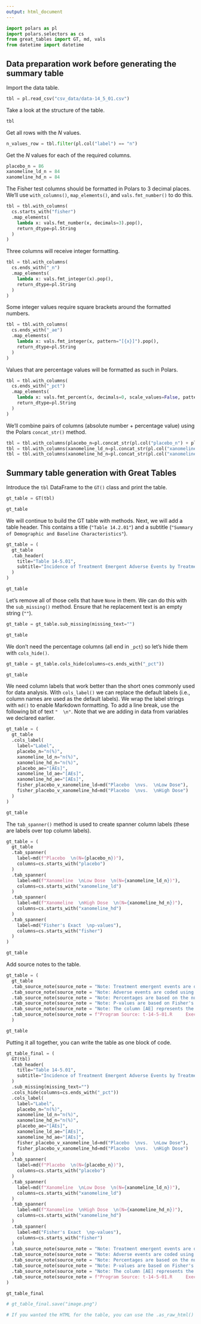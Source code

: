 ```yaml
---
output: html_document
---
```


```python
import polars as pl
import polars.selectors as cs
from great_tables import GT, md, vals
from datetime import datetime
```

## Data preparation work before generating the summary table

Import the data table.

```python
tbl = pl.read_csv("csv_data/data-14_5_01.csv")
```

Take a look at the structure of the table.

```python
tbl
```

Get all rows with the *N* values.

```python
n_values_row = tbl.filter(pl.col("label") == "n")
```

Get the *N* values for each of the required columns.

```python
placebo_n = 86
xanomeline_ld_n = 84
xanomeline_hd_n = 84
```

The Fisher test columns should be formatted in Polars to 3 decimal places. We'll use `with_columns()`, `map_elements()`,
and `vals.fmt_number()` to do this.

```python
tbl = tbl.with_columns(
  cs.starts_with("fisher")
  .map_elements(
    lambda x: vals.fmt_number(x, decimals=3).pop(),
    return_dtype=pl.String
  )
)
```

Three columns will receive integer formatting.

```python
tbl = tbl.with_columns(
  cs.ends_with("_n")
  .map_elements(
    lambda x: vals.fmt_integer(x).pop(),
    return_dtype=pl.String
  )
)
```

Some integer values require square brackets around the formatted numbers.

```python
tbl = tbl.with_columns(
  cs.ends_with("_ae")
  .map_elements(
    lambda x: vals.fmt_integer(x, pattern="[{x}]").pop(),
    return_dtype=pl.String
  )
)
```

Values that are percentage values will be formatted as such in Polars.

```python
tbl = tbl.with_columns(
  cs.ends_with("_pct")
  .map_elements(
    lambda x: vals.fmt_percent(x, decimals=0, scale_values=False, pattern=" ({x})").pop(),
    return_dtype=pl.String
  )
)
```

We'll combine pairs of columns (absolute number + percentage value) using the Polars `concat_str()` method.

```python
tbl = tbl.with_columns(placebo_n=pl.concat_str(pl.col("placebo_n") + pl.col("placebo_pct").fill_null("")))
tbl = tbl.with_columns(xanomeline_ld_n=pl.concat_str(pl.col("xanomeline_ld_n") + pl.col("xanomeline_ld_pct").fill_null("")))
tbl = tbl.with_columns(xanomeline_hd_n=pl.concat_str(pl.col("xanomeline_hd_n") + pl.col("xanomeline_hd_pct").fill_null("")))
```

## Summary table generation with Great Tables

Introduce the `tbl` DataFrame to the `GT()` class and print the table.

```python
gt_table = GT(tbl)

gt_table
```

We will continue to build the GT table with methods. Next, we will add a table header. This contains a
title (`"Table 14.2.01"`) and a subtitle (`"Summary of Demographic and Baseline Characteristics"`).

```python
gt_table = (
  gt_table
  .tab_header(
    title="Table 14-5.01",
    subtitle="Incidence of Treatment Emergent Adverse Events by Treatment Group",
  )
)

gt_table
```

Let's remove all of those cells that have `None` in them. We can do this with the `sub_missing()` method.
Ensure that he replacement text is an empty string (`""`).

```python
gt_table = gt_table.sub_missing(missing_text="")

gt_table
```

We don't need the percentage columns (all end in `_pct`) so let's hide them with `cols_hide()`.

```python
gt_table = gt_table.cols_hide(columns=cs.ends_with("_pct"))

gt_table
```

We need column labels that work better than the short ones commonly used for data analysis.
With `cols_label()` we can replace the default labels (i.e., column names are used as the default labels).
We wrap the label strings with `md()` to enable Markdown formatting. To add a line break, use the
following bit of text `"  \n"`. Note that we are adding in data from variables we declared earlier.

```python
gt_table = (
  gt_table
  .cols_label(
    label="Label",
    placebo_n="n(%)",
    xanomeline_ld_n="n(%)",
    xanomeline_hd_n="n(%)",
    placebo_ae="[AEs]",
    xanomeline_ld_ae="[AEs]",
    xanomeline_hd_ae="[AEs]",
    fisher_placebo_v_xanomeline_ld=md("Placebo  \nvs.  \nLow Dose"),
    fisher_placebo_v_xanomeline_hd=md("Placebo  \nvs.  \nHigh Dose")
  )
)

gt_table
```

The `tab_spanner()` method is used to create spanner column labels (these are labels over top
column labels).

```python
gt_table = (
  gt_table
  .tab_spanner(
    label=md(f"Placebo  \n(N={placebo_n})"),
    columns=cs.starts_with("placebo")
  )
  .tab_spanner(
    label=md(f"Xanomeline  \nLow Dose  \n(N={xanomeline_ld_n})"),
    columns=cs.starts_with("xanomeline_ld")
  )
  .tab_spanner(
    label=md(f"Xanomeline  \nHigh Dose  \n(N={xanomeline_hd_n})"),
    columns=cs.starts_with("xanomeline_hd")
  )
  .tab_spanner(
    label=md("Fisher's Exact  \np-values"),
    columns=cs.starts_with("fisher")
  )
)

gt_table
```


Add source notes to the table.

```python
gt_table = (
  gt_table
  .tab_source_note(source_note = "Note: Treatment emergent events are defined as events which start on or after the start of treatment.")
  .tab_source_note(source_note = "Note: Adverse events are coded using MedDRA.")
  .tab_source_note(source_note = "Note: Percentages are based on the number of subjects in the safety population within each treatment group.")
  .tab_source_note(source_note = "Note: P-values are based on Fisher's Exact test for the comparison of placebo versus each active treatment group. An asterisk is appended to p-values that are less than 0.15.")
  .tab_source_note(source_note = "Note: The column [AE] represents the total number of times an event was recorded.")
  .tab_source_note(source_note = f"Program Source: t-14-5-01.R     Executed: (Draft), {datetime.now().date().isoformat()}")
  )

gt_table
```

Putting it all together, you can write the table as one block of code.

```python
gt_table_final = (
  GT(tbl)
  .tab_header(
    title="Table 14-5.01",
    subtitle="Incidence of Treatment Emergent Adverse Events by Treatment Group",
  )
  .sub_missing(missing_text="")
  .cols_hide(columns=cs.ends_with("_pct"))
  .cols_label(
    label="Label",
    placebo_n="n(%)",
    xanomeline_ld_n="n(%)",
    xanomeline_hd_n="n(%)",
    placebo_ae="[AEs]",
    xanomeline_ld_ae="[AEs]",
    xanomeline_hd_ae="[AEs]",
    fisher_placebo_v_xanomeline_ld=md("Placebo  \nvs.  \nLow Dose"),
    fisher_placebo_v_xanomeline_hd=md("Placebo  \nvs.  \nHigh Dose")
  )
  .tab_spanner(
    label=md(f"Placebo  \n(N={placebo_n})"),
    columns=cs.starts_with("placebo")
  )
  .tab_spanner(
    label=md(f"Xanomeline  \nLow Dose  \n(N={xanomeline_ld_n})"),
    columns=cs.starts_with("xanomeline_ld")
  )
  .tab_spanner(
    label=md(f"Xanomeline  \nHigh Dose  \n(N={xanomeline_hd_n})"),
    columns=cs.starts_with("xanomeline_hd")
  )
  .tab_spanner(
    label=md("Fisher's Exact  \np-values"),
    columns=cs.starts_with("fisher")
  )
  .tab_source_note(source_note = "Note: Treatment emergent events are defined as events which start on or after the start of treatment.")
  .tab_source_note(source_note = "Note: Adverse events are coded using MedDRA.")
  .tab_source_note(source_note = "Note: Percentages are based on the number of subjects in the safety population within each treatment group.")
  .tab_source_note(source_note = "Note: P-values are based on Fisher's Exact test for the comparison of placebo versus each active treatment group. An asterisk is appended to p-values that are less than 0.15.")
  .tab_source_note(source_note = "Note: The column [AE] represents the total number of times an event was recorded.")
  .tab_source_note(source_note = f"Program Source: t-14-5-01.R     Executed: (Draft), {datetime.now().date().isoformat()}")
)

gt_table_final

# gt_table_final.save("image.png")

# If you wanted the HTML for the table, you can use the .as_raw_html() method. It doesn’t write an HTML page to a file though, it returns a string with the HTML text for a table element (wrapped in a div with a style element). You can try using gt_table_final.as_raw_html() to get the HTML for the table. It doesn’t write HTML to a file though, it returns that table HTML as a string.

```
